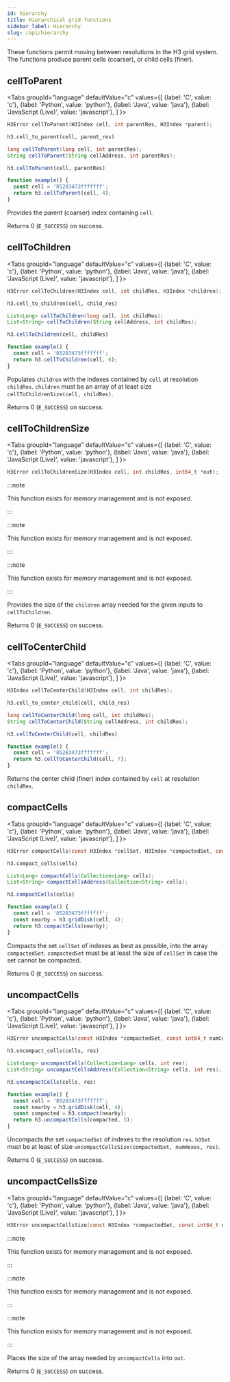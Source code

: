 ```yaml
---
id: hierarchy
title: Hierarchical grid functions
sidebar_label: Hierarchy
slug: /api/hierarchy
---
```



These functions permit moving between resolutions in the H3 grid system. The functions produce parent cells (coarser), or child cells (finer).

## cellToParent

<Tabs
  groupId="language"
  defaultValue="c"
  values={[
    {label: 'C', value: 'c'},
    {label: 'Python', value: 'python'},
    {label: 'Java', value: 'java'},
    {label: 'JavaScript (Live)', value: 'javascript'},
  ]
}>
<TabItem value="c">

```c
H3Error cellToParent(H3Index cell, int parentRes, H3Index *parent);
```

</TabItem>
<TabItem value="python">

```py
h3.cell_to_parent(cell, parent_res)
```

</TabItem>
<TabItem value="java">

```java
long cellToParent(long cell, int parentRes);
String cellToParent(String cellAddress, int parentRes);
```

</TabItem>
<TabItem value="javascript">

```js
h3.cellToParent(cell, parentRes)
```

```js live
function example() {
  const cell = '85283473fffffff';
  return h3.cellToParent(cell, 4);
}
```

</TabItem>
</Tabs>

Provides the parent (coarser) index containing `cell`.

Returns 0 (`E_SUCCESS`) on success.

## cellToChildren

<Tabs
  groupId="language"
  defaultValue="c"
  values={[
    {label: 'C', value: 'c'},
    {label: 'Python', value: 'python'},
    {label: 'Java', value: 'java'},
    {label: 'JavaScript (Live)', value: 'javascript'},
  ]
}>
<TabItem value="c">

```c
H3Error cellToChildren(H3Index cell, int childRes, H3Index *children);
```

</TabItem>
<TabItem value="python">

```py
h3.cell_to_children(cell, child_res)
```

</TabItem>
<TabItem value="java">

```java
List<Long> cellToChildren(long cell, int childRes);
List<String> cellToChildren(String cellAddress, int childRes);
```

</TabItem>
<TabItem value="javascript">

```js
h3.cellToChildren(cell, childRes)
```

```js live
function example() {
  const cell = '85283473fffffff';
  return h3.cellToChildren(cell, 6);
}
```

</TabItem>
</Tabs>

Populates `children` with the indexes contained by `cell` at resolution `childRes`. `children` must be an array of at least size `cellToChildrenSize(cell, childRes)`.

Returns 0 (`E_SUCCESS`) on success.

## cellToChildrenSize

<Tabs
  groupId="language"
  defaultValue="c"
  values={[
    {label: 'C', value: 'c'},
    {label: 'Python', value: 'python'},
    {label: 'Java', value: 'java'},
    {label: 'JavaScript (Live)', value: 'javascript'},
  ]
}>
<TabItem value="c">

```c
H3Error cellToChildrenSize(H3Index cell, int childRes, int64_t *out);
```

</TabItem>
<TabItem value="python">

:::note

This function exists for memory management and is not exposed.

:::

</TabItem>
<TabItem value="java">

:::note

This function exists for memory management and is not exposed.

:::

</TabItem>
<TabItem value="javascript">

:::note

This function exists for memory management and is not exposed.

:::

</TabItem>
</Tabs>

Provides the size of the `children` array needed for the given inputs to `cellToChildren`.

Returns 0 (`E_SUCCESS`) on success.

## cellToCenterChild

<Tabs
  groupId="language"
  defaultValue="c"
  values={[
    {label: 'C', value: 'c'},
    {label: 'Python', value: 'python'},
    {label: 'Java', value: 'java'},
    {label: 'JavaScript (Live)', value: 'javascript'},
  ]
}>
<TabItem value="c">

```c
H3Index cellToCenterChild(H3Index cell, int childRes);
```

</TabItem>
<TabItem value="python">

```py
h3.cell_to_center_child(cell, child_res)
```

</TabItem>
<TabItem value="java">

```java
long cellToCenterChild(long cell, int childRes);
String cellToCenterChild(String cellAddress, int childRes);
```

</TabItem>
<TabItem value="javascript">

```js
h3.cellToCenterChild(cell, childRes)
```

```js live
function example() {
  const cell = '85283473fffffff';
  return h3.cellToCenterChild(cell, 7);
}
```

</TabItem>
</Tabs>

Returns the center child (finer) index contained by `cell` at resolution `childRes`.

## compactCells

<Tabs
  groupId="language"
  defaultValue="c"
  values={[
    {label: 'C', value: 'c'},
    {label: 'Python', value: 'python'},
    {label: 'Java', value: 'java'},
    {label: 'JavaScript (Live)', value: 'javascript'},
  ]
}>
<TabItem value="c">

```c
H3Error compactCells(const H3Index *cellSet, H3Index *compactedSet, const int64_t numCells);
```

</TabItem>
<TabItem value="python">

```py
h3.compact_cells(cells)
```

</TabItem>
<TabItem value="java">

```java
List<Long> compactCells(Collection<Long> cells);
List<String> compactCellsAddress(Collection<String> cells);
```

</TabItem>
<TabItem value="javascript">

```js
h3.compactCells(cells)
```

```js live
function example() {
  const cell = '85283473fffffff';
  const nearby = h3.gridDisk(cell, 4);
  return h3.compactCells(nearby);
}
```

</TabItem>
</Tabs>

Compacts the set `cellSet` of indexes as best as possible, into the array `compactedSet`. `compactedSet` must be at least the size of `cellSet` in case the set cannot be compacted.

Returns 0 (`E_SUCCESS`) on success.

## uncompactCells

<Tabs
  groupId="language"
  defaultValue="c"
  values={[
    {label: 'C', value: 'c'},
    {label: 'Python', value: 'python'},
    {label: 'Java', value: 'java'},
    {label: 'JavaScript (Live)', value: 'javascript'},
  ]
}>
<TabItem value="c">

```c
H3Error uncompactCells(const H3Index *compactedSet, const int64_t numCells, H3Index *cellSet, const int64_t maxCells, const int res);
```

</TabItem>
<TabItem value="python">

```py
h3.uncompact_cells(cells, res)
```

</TabItem>
<TabItem value="java">

```java
List<Long> uncompactCells(Collection<Long> cells, int res);
List<String> uncompactCellsAddress(Collection<String> cells, int res);
```

</TabItem>
<TabItem value="javascript">

```js
h3.uncompactCells(cells, res)
```

```js live
function example() {
  const cell = '85283473fffffff';
  const nearby = h3.gridDisk(cell, 4);
  const compacted = h3.compact(nearby);
  return h3.uncompactCells(compacted, 5);
}
```

</TabItem>
</Tabs>

Uncompacts the set `compactedSet` of indexes to the resolution `res`. `h3Set` must be at least of size `uncompactCellsSize(compactedSet, numHexes, res)`.

Returns 0 (`E_SUCCESS`) on success.

## uncompactCellsSize

<Tabs
  groupId="language"
  defaultValue="c"
  values={[
    {label: 'C', value: 'c'},
    {label: 'Python', value: 'python'},
    {label: 'Java', value: 'java'},
    {label: 'JavaScript (Live)', value: 'javascript'},
  ]
}>
<TabItem value="c">

```c
H3Error uncompactCellsSize(const H3Index *compactedSet, const int64_t numCompacted, const int res, int64_t *out);
```

</TabItem>
<TabItem value="python">

:::note

This function exists for memory management and is not exposed.

:::

</TabItem>
<TabItem value="java">

:::note

This function exists for memory management and is not exposed.

:::

</TabItem>
<TabItem value="javascript">

:::note

This function exists for memory management and is not exposed.

:::

</TabItem>
</Tabs>

Places the size of the array needed by `uncompactCells` into `out`.

Returns 0 (`E_SUCCESS`) on success.
